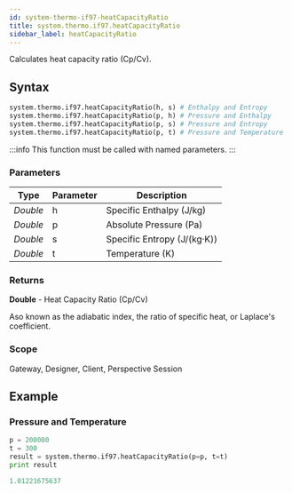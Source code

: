 ```yaml
---
id: system-thermo-if97-heatCapacityRatio
title: system.thermo.if97.heatCapacityRatio
sidebar_label: heatCapacityRatio
---
```


Calculates heat capacity ratio (Cp/Cv). 

## Syntax

```python
system.thermo.if97.heatCapacityRatio(h, s) # Enthalpy and Entropy
system.thermo.if97.heatCapacityRatio(p, h) # Pressure and Enthalpy
system.thermo.if97.heatCapacityRatio(p, s) # Pressure and Entropy
system.thermo.if97.heatCapacityRatio(p, t) # Pressure and Temperature
```

:::info
This function must be called with named parameters.
:::

### Parameters

<APITable>

| Type     | Parameter | Description                     |
| -------- | --------- | ------------------------------- |
| _Double_ | h         | Specific Enthalpy (J/kg)        |
| _Double_ | p         | Absolute Pressure (Pa)          |
| _Double_ | s         | Specific Entropy (J/(kg·K))     |
| _Double_ | t         | Temperature (K)                |

</APITable>

### Returns
__Double__ - Heat Capacity Ratio (Cp/Cv)

Aso known as the adiabatic index, the ratio of specific heat, or Laplace's coefficient.


### Scope
Gateway, Designer, Client, Perspective Session

## Example

### Pressure and Temperature
```python
p = 200000
t = 300
result = system.thermo.if97.heatCapacityRatio(p=p, t=t)
print result
```

```python title="Result"
1.01221675637
```